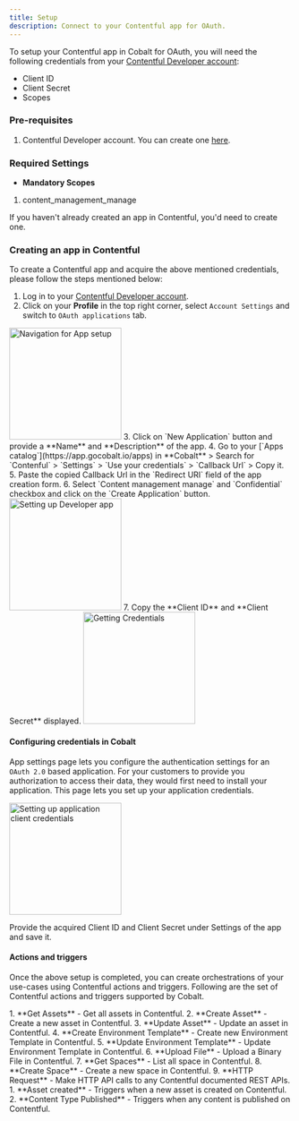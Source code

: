 ```yaml
---
title: Setup
description: Connect to your Contentful app for OAuth.
---
```

To setup your Contentful app in Cobalt for OAuth, you will need the following credentials from your [Contentful Developer account](https://app.contentful.com/account/profile/developers/applications):
- Client ID
- Client Secret
- Scopes

### Pre-requisites

1. Contentful Developer account. You can create one [here](https://www.contentful.com/sign-up/).

### Required Settings

* **Mandatory Scopes** 
1. content_management_manage

<Info>If you haven't already created an app in Contentful, you'd need to create one.</Info>

### Creating an app in Contentful

To create a Contentful app and acquire the above mentioned credentials, please follow the steps mentioned below:

1. Log in to your [Contentful Developer account](https://app.contentful.com/account/profile/developers/applications).
2. Click on your **Profile** in the top right corner, select `Account Settings` and switch to `OAuth applications` tab.
<img height="200" src="/images/Contentful/contentful_navigation.png" alt="Navigation for App setup"/>
3. Click on `New Application` button and provide a **Name** and **Description** of the app.
4. Go to your [`Apps catalog`](https://app.gocobalt.io/apps) in **Cobalt** > Search for `Contenful` > `Settings` > `Use your credentials` > `Callback Url` > Copy it.
5. Paste the copied Callback Url in the `Redirect URI` field of the app creation form.
6. Select `Content management manage` and `Confidential` checkbox and click on the `Create Application` button.
  <img height="200" src="/images/Contentful/contentful_config.png" alt="Setting up Developer app"/>
7. Copy the **Client ID** and **Client Secret** displayed.
<img height="200" src="/images/Contentful/contentful_credentials.png" alt="Getting Credentials"/>

#### Configuring credentials in Cobalt
App settings page lets you configure the authentication settings for an `OAuth 2.0` based application. For your customers to provide you authorization to access their data,
they would first need to install your application. This page lets you set up your application credentials.

<img height="200" src="/images/Contentful/contentful_cobalt.png" alt="Setting up application client credentials"/>

Provide the acquired Client ID and Client Secret under Settings of the app and save it.

#### Actions and triggers
Once the above setup is completed, you can create orchestrations of your use-cases using Contentful actions and triggers. Following are the set of Contentful actions and triggers
supported by Cobalt.

<Tabs>
  <Tab title="Actions">
  <AccordionGroup>
  <Accordion title="Assets">
     1. **Get Assets** - Get all assets in Contentful.
     2. **Create Asset** - Create a new asset in Contentful.
     3. **Update Asset** - Update an asset in Contentful.
     </Accordion>
     <Accordion title="Environment Template">
     4. **Create Environment Template** - Create new Environment Template in Contentful.
     5. **Update Environment Template** - Update Environment Template in Contentful.
      </Accordion>
     <Accordion title="Files">
     6. **Upload File** - Upload a Binary File in Contentful.
      </Accordion>
     <Accordion title="Spaces">
     7. **Get Spaces** - List all space in Contentful.
     8. **Create Space** - Create a new space in Contentful.
      </Accordion>
     <Accordion title="Others">
     9. **HTTP Request** - Make HTTP API calls to any Contentful documented REST APIs.
      </Accordion>
    </AccordionGroup>
  </Tab>
  
  <Tab title="Triggers">
         1. **Asset created** - Triggers when a new asset is created on Contentful.
         2. **Content Type Published** - Triggers when any content is published on Contentful.
  </Tab>
</Tabs>